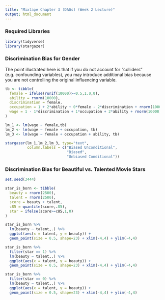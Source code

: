 ```yaml
---
title: "Mixtape Chapter 3 (DAGs) (Week 2 Lecture)"
output: html_document
---
```


### Required Libraries

``` r
library(tidyverse)
library(stargazer)
```

### Discrimination Bias for Gender

The point illustrated here is that if you do not account for "colliders" (e.g. confounding variables), you may introduce additional bias because you are not controlling the original influencing variable.
``` r

tb <- tibble(
  female = ifelse(runif(10000)>=0.5,1.0,0),
  ability = rnorm(10000),
  discrimination = female,
  occupation = 1 + 2*ability + 0*female - 2*discrimination + rnorm(10000),
  wage = 1 - 1*discrimination + 1*occupation + 2*ability + rnorm(10000)
)

lm_1 <- lm(wage ~ female,tb)
lm_2 <- lm(wage ~ female + occupation, tb)
lm_3 <- lm(wage ~ female + occupation + ability, tb)

stargazer(lm_1,lm_2,lm_3, type="text",
          column.labels = c("Biased Unconditional",
                            "Biased",
                            "Unbiased Conditional"))
```

### Discrimination Bias for Beautiful vs. Talented Movie Stars

``` r

set.seed(3444)

star_is_born <- tibble(
  beauty = rnorm(2500),
  talent = rnorm(2500),
  score = beauty + talent,
  c85 = quantile(score,.85),
  star = ifelse(score>=c85,1,0)
)

star_is_born %>%
  lm(beauty ~ talent,.) %>%
  ggplot(aes(x = talent, y = beauty)) +
  geom_point(size = 0.5, shape=23) + xlim(-4,4) + ylim(-4,4)

star_is_born %>%
  filter(star == 1) %>%
  lm(beauty ~ talent,.) %>%
  ggplot(aes(x = talent, y = beauty)) +
  geom_point(size = 0.5, shape=23) + xlim(-4,4) + ylim(-4,4)

star_is_born %>%
  filter(star == 0) %>%
  lm(beauty ~ talent,.) %>%
  ggplot(aes(x = talent, y = beauty)) +
  geom_point(size = 0.5, shape=23) + xlim(-4,4) + ylim(-4,4)
```